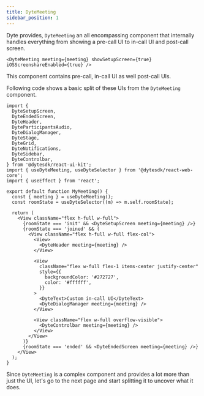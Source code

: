 ```yaml
---
title: DyteMeeting
sidebar_position: 1
---
```


Dyte provides, `DyteMeeting` an all encompassing component that internally handles everything from showing a pre-call UI to in-call UI and post-call screen.

```tsx
<DyteMeeting meeting={meeting} showSetupScreen={true} iOSScreenshareEnabled={true} />
```

This component contains pre-call, in-call UI as well post-call UIs.

Following code shows a basic split of these UIs from the `DyteMeeting` component.

```tsx
import {
  DyteSetupScreen,
  DyteEndedScreen,
  DyteHeader,
  DyteParticipantsAudio,
  DyteDialogManager,
  DyteStage,
  DyteGrid,
  DyteNotifications,
  DyteSidebar,
  DyteControlbar,
} from '@dytesdk/react-ui-kit';
import { useDyteMeeting, useDyteSelector } from '@dytesdk/react-web-core';
import { useEffect } from 'react';

export default function MyMeeting() {
  const { meeting } = useDyteMeeting();
  const roomState = useDyteSelector((m) => m.self.roomState);

  return (
    <View className="flex h-full w-full">
      {roomState === 'init' && <DyteSetupScreen meeting={meeting} />}
      {roomState === 'joined' && (
        <View className="flex h-full w-full flex-col">
          <View>
            <DyteHeader meeting={meeting} />
          </View>

          <View
            className="flex w-full flex-1 items-center justify-center"
            style={{
              backgroundColor: '#272727',
              color: '#ffffff',
            }}
          >
            <DyteText>Custom in-call UI</DyteText>
            <DyteDialogManager meeting={meeting} />
          </View>

          <View className="flex w-full overflow-visible">
            <DyteControlbar meeting={meeting} />
          </View>
        </View>
      )}
      {roomState === 'ended' && <DyteEndedScreen meeting={meeting} />}
    </View>
  );
}
```

Since `DyteMeeting` is a complex component and provides a lot more than just the UI, let's go to the next page and start splitting it to uncover what it does.
